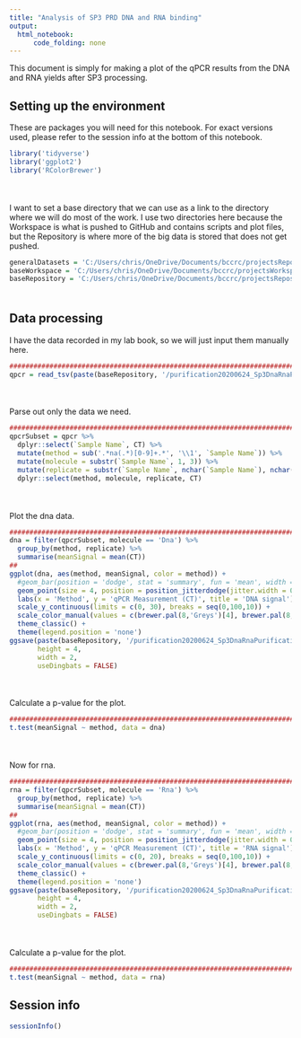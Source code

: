 ```yaml
---
title: "Analysis of SP3 PRD DNA and RNA binding"
output:
  html_notebook:
      code_folding: none
---
```


This document is simply for making a plot of the qPCR results from the DNA and RNA yields after SP3 processing. 

## Setting up the environment

These are packages you will need for this notebook. For exact versions used, please refer to the session info at the bottom of this notebook.

```r
library('tidyverse')
library('ggplot2')
library('RColorBrewer')
```

<div style="margin-bottom:50px;"></div>

I want to set a base directory that we can use as a link to the directory where we will do most of the work. I use two directories here because the Workspace is what is pushed to GitHub and contains scripts and plot files, but the Repository is where more of the big data is stored that does not get pushed.

```r
generalDatasets = 'C:/Users/chris/OneDrive/Documents/bccrc/projectsRepository/generalDatasets'
baseWorkspace = 'C:/Users/chris/OneDrive/Documents/bccrc/projectsWorkspace/sorensenLab/relatedToSp3Prd'
baseRepository = 'C:/Users/chris/OneDrive/Documents/bccrc/projectsRepository/sorensenLab/relatedToSp3Prd'
```

<div style="margin-bottom:50px;"></div>

## Data processing

I have the data recorded in my lab book, so we will just input them manually here.

```r
##########################################################################################
qpcr = read_tsv(paste(baseRepository, '/purification20200624_Sp3DnaRnaPurificationYields/ch_20200627_QiaSp3PrdPurification_DnaRnaAnalysis_Results.txt', sep = ''))
```

<div style="margin-bottom:50px;"></div>

Parse out only the data we need.

```r
##########################################################################################
qpcrSubset = qpcr %>%
  dplyr::select(`Sample Name`, CT) %>%
  mutate(method = sub('.*na(.*)[0-9]+.*', '\\1', `Sample Name`)) %>%
  mutate(molecule = substr(`Sample Name`, 1, 3)) %>%
  mutate(replicate = substr(`Sample Name`, nchar(`Sample Name`), nchar(`Sample Name`))) %>%
  dplyr::select(method, molecule, replicate, CT)
```

<div style="margin-bottom:50px;"></div>

Plot the dna data.

```r
##########################################################################################
dna = filter(qpcrSubset, molecule == 'Dna') %>%
  group_by(method, replicate) %>%
  summarise(meanSignal = mean(CT))
##
ggplot(dna, aes(method, meanSignal, color = method)) +
  #geom_bar(position = 'dodge', stat = 'summary', fun = 'mean', width = 0.25) + 
  geom_point(size = 4, position = position_jitterdodge(jitter.width = 0.25)) +
  labs(x = 'Method', y = 'qPCR Measurement (CT)', title = 'DNA signal') +
  scale_y_continuous(limits = c(0, 30), breaks = seq(0,100,10)) +
  scale_color_manual(values = c(brewer.pal(8,'Greys')[4], brewer.pal(8,'RdBu')[1])) +
  theme_classic() +
  theme(legend.position = 'none')
ggsave(paste(baseRepository, '/purification20200624_Sp3DnaRnaPurificationYields/scatter_qiaSp3DnaQpcr.pdf', sep = ''),
       height = 4,
       width = 2,
       useDingbats = FALSE)
```

<div style="margin-bottom:50px;"></div>

Calculate a p-value for the plot.

```r
##########################################################################################
t.test(meanSignal ~ method, data = dna)
```

<div style="margin-bottom:50px;"></div>

Now for rna.

```r
##########################################################################################
rna = filter(qpcrSubset, molecule == 'Rna') %>%
  group_by(method, replicate) %>%
  summarise(meanSignal = mean(CT))
##
ggplot(rna, aes(method, meanSignal, color = method)) +
  #geom_bar(position = 'dodge', stat = 'summary', fun = 'mean', width = 0.25) + 
  geom_point(size = 4, position = position_jitterdodge(jitter.width = 0.25)) +
  labs(x = 'Method', y = 'qPCR Measurement (CT)', title = 'RNA signal') +
  scale_y_continuous(limits = c(0, 20), breaks = seq(0,100,10)) +
  scale_color_manual(values = c(brewer.pal(8,'Greys')[4], brewer.pal(8,'RdBu')[1])) +
  theme_classic() +
  theme(legend.position = 'none')
ggsave(paste(baseRepository, '/purification20200624_Sp3DnaRnaPurificationYields/scatter_qiaSp3RnaQpcr.pdf', sep = ''),
       height = 4,
       width = 2,
       useDingbats = FALSE)
```
<div style="margin-bottom:50px;"></div>

Calculate a p-value for the plot.

```r
##########################################################################################
t.test(meanSignal ~ method, data = rna)
```

## Session info

```r
sessionInfo()
```
